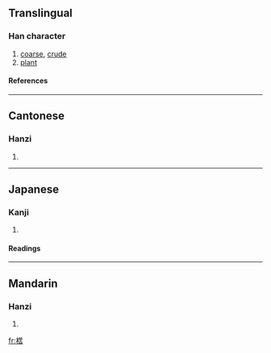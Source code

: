 ==Translingual==
===Han character===
{{Han char|rn=75|rad=木|as=09|sn=13|four=4496<sub>4</sub>|canj=木廿十口 (DTJR)}}
# [[coarse]], [[crude]]
# [[plant]]
====References====
{{Han ref|kx=0540.030|dkj=15144|dj=0927.110|hdz=21225.030|uh=695B|ud=26971|bh=B7B1|bd=47025}}

----
==Cantonese==
===Hanzi===
{{yue-hanzi|jyut=|y=fu2, wu6}}
# {{defn|Cantonese}}

----
==Japanese==
===Kanji===
{{ja-kanji|grade=|rs=木09}}
# {{defn|Japanese}} 
====Readings====
{{ja-readings|on=[[こ]] (ko), [[ご]] (go)|kun=}}

----
==Mandarin==
===Hanzi===
{{cmn-hanzi|pin=[[hù]] (hu4)|wg=hu<sup>4</sup>}}
# {{defn|Mandarin}}

[[fr:楛]]
